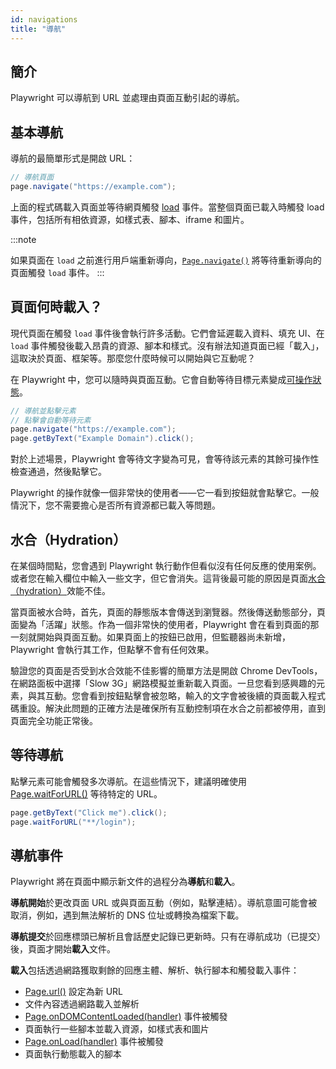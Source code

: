 ```yaml
---
id: navigations
title: "導航"
---
```


## 簡介

Playwright 可以導航到 URL 並處理由頁面互動引起的導航。

## 基本導航

導航的最簡單形式是開啟 URL：

```java
// 導航頁面
page.navigate("https://example.com");
```

上面的程式碼載入頁面並等待網頁觸發 [load](https://developer.mozilla.org/en-US/docs/Web/API/Window/load_event) 事件。當整個頁面已載入時觸發 load 事件，包括所有相依資源，如樣式表、腳本、iframe 和圖片。

:::note

如果頁面在 `load` 之前進行用戶端重新導向，[`Page.navigate()`](/api/class-page.mdx#page-goto) 將等待重新導向的頁面觸發 `load` 事件。
:::

## 頁面何時載入？

現代頁面在觸發 `load` 事件後會執行許多活動。它們會延遲載入資料、填充 UI、在 `load` 事件觸發後載入昂貴的資源、腳本和樣式。沒有辦法知道頁面已經「載入」，這取決於頁面、框架等。那麼您什麼時候可以開始與它互動呢？

在 Playwright 中，您可以隨時與頁面互動。它會自動等待目標元素變成[可操作狀態](./actionability.mdx)。

```java
// 導航並點擊元素
// 點擊會自動等待元素
page.navigate("https://example.com");
page.getByText("Example Domain").click();
```

對於上述場景，Playwright 會等待文字變為可見，會等待該元素的其餘可操作性檢查通過，然後點擊它。

Playwright 的操作就像一個非常快的使用者——它一看到按鈕就會點擊它。一般情況下，您不需要擔心是否所有資源都已載入等問題。

## 水合（Hydration）

在某個時間點，您會遇到 Playwright 執行動作但看似沒有任何反應的使用案例。或者您在輸入欄位中輸入一些文字，但它會消失。這背後最可能的原因是頁面[水合（hydration）](https://en.wikipedia.org/wiki/Hydration_(web_development))效能不佳。

當頁面被水合時，首先，頁面的靜態版本會傳送到瀏覽器。然後傳送動態部分，頁面變為「活躍」狀態。作為一個非常快的使用者，Playwright 會在看到頁面的那一刻就開始與頁面互動。如果頁面上的按鈕已啟用，但監聽器尚未新增，Playwright 會執行其工作，但點擊不會有任何效果。

驗證您的頁面是否受到水合效能不佳影響的簡單方法是開啟 Chrome DevTools，在網路面板中選擇「Slow 3G」網路模擬並重新載入頁面。一旦您看到感興趣的元素，與其互動。您會看到按鈕點擊會被忽略，輸入的文字會被後續的頁面載入程式碼重設。解決此問題的正確方法是確保所有互動控制項在水合之前都被停用，直到頁面完全功能正常後。

## 等待導航

點擊元素可能會觸發多次導航。在這些情況下，建議明確使用 [Page.waitForURL()](/api/class-page.mdx#page-wait-for-url) 等待特定的 URL。

```java
page.getByText("Click me").click();
page.waitForURL("**/login");
```

## 導航事件

Playwright 將在頁面中顯示新文件的過程分為**導航**和**載入**。

**導航開始**於更改頁面 URL 或與頁面互動（例如，點擊連結）。導航意圖可能會被取消，例如，遇到無法解析的 DNS 位址或轉換為檔案下載。

**導航提交**於回應標頭已解析且會話歷史記錄已更新時。只有在導航成功（已提交）後，頁面才開始**載入**文件。

**載入**包括透過網路獲取剩餘的回應主體、解析、執行腳本和觸發載入事件：
- [Page.url()](/api/class-page.mdx#page-url) 設定為新 URL
- 文件內容透過網路載入並解析
- [Page.onDOMContentLoaded(handler)](/api/class-page.mdx#page-event-dom-content-loaded) 事件被觸發
- 頁面執行一些腳本並載入資源，如樣式表和圖片
- [Page.onLoad(handler)](/api/class-page.mdx#page-event-load) 事件被觸發
- 頁面執行動態載入的腳本


[APIRequest]: /api/class-apirequest.mdx "APIRequest"
[APIRequestContext]: /api/class-apirequestcontext.mdx "APIRequestContext"
[APIResponse]: /api/class-apiresponse.mdx "APIResponse"
[APIResponseAssertions]: /api/class-apiresponseassertions.mdx "APIResponseAssertions"
[Browser]: /api/class-browser.mdx "Browser"
[BrowserContext]: /api/class-browsercontext.mdx "BrowserContext"
[BrowserType]: /api/class-browsertype.mdx "BrowserType"
[CDPSession]: /api/class-cdpsession.mdx "CDPSession"
[Clock]: /api/class-clock.mdx "Clock"
[ConsoleMessage]: /api/class-consolemessage.mdx "ConsoleMessage"
[Dialog]: /api/class-dialog.mdx "Dialog"
[Download]: /api/class-download.mdx "Download"
[ElementHandle]: /api/class-elementhandle.mdx "ElementHandle"
[FileChooser]: /api/class-filechooser.mdx "FileChooser"
[FormData]: /api/class-formdata.mdx "FormData"
[Frame]: /api/class-frame.mdx "Frame"
[FrameLocator]: /api/class-framelocator.mdx "FrameLocator"
[JSHandle]: /api/class-jshandle.mdx "JSHandle"
[Keyboard]: /api/class-keyboard.mdx "Keyboard"
[Locator]: /api/class-locator.mdx "Locator"
[LocatorAssertions]: /api/class-locatorassertions.mdx "LocatorAssertions"
[Mouse]: /api/class-mouse.mdx "Mouse"
[Page]: /api/class-page.mdx "Page"
[PageAssertions]: /api/class-pageassertions.mdx "PageAssertions"
[Playwright]: /api/class-playwright.mdx "Playwright"
[PlaywrightAssertions]: /api/class-playwrightassertions.mdx "PlaywrightAssertions"
[PlaywrightException]: /api/class-playwrightexception.mdx "PlaywrightException"
[Request]: /api/class-request.mdx "Request"
[RequestOptions]: /api/class-requestoptions.mdx "RequestOptions"
[Response]: /api/class-response.mdx "Response"
[Route]: /api/class-route.mdx "Route"
[Selectors]: /api/class-selectors.mdx "Selectors"
[TimeoutError]: /api/class-timeouterror.mdx "TimeoutError"
[Touchscreen]: /api/class-touchscreen.mdx "Touchscreen"
[Tracing]: /api/class-tracing.mdx "Tracing"
[Video]: /api/class-video.mdx "Video"
[WebError]: /api/class-weberror.mdx "WebError"
[WebSocket]: /api/class-websocket.mdx "WebSocket"
[WebSocketFrame]: /api/class-websocketframe.mdx "WebSocketFrame"
[WebSocketRoute]: /api/class-websocketroute.mdx "WebSocketRoute"
[Worker]: /api/class-worker.mdx "Worker"
[Element]: https://developer.mozilla.org/en-US/docs/Web/API/element "Element"
[EvaluationArgument]: /evaluating.mdx#evaluation-argument "EvaluationArgument"
[Promise]: https://developer.mozilla.org/en-US/docs/Web/JavaScript/Reference/Global_Objects/Promise "Promise"
[iterator]: https://developer.mozilla.org/en-US/docs/Web/JavaScript/Reference/Iteration_protocols "Iterator"
[origin]: https://developer.mozilla.org/en-US/docs/Glossary/Origin "Origin"
[selector]: https://developer.mozilla.org/en-US/docs/Web/CSS/CSS_Selectors "selector"
[Serializable]: https://developer.mozilla.org/en-US/docs/Web/JavaScript/Reference/Global_Objects/JSON/stringify#Description "Serializable"
[UIEvent.detail]: https://developer.mozilla.org/en-US/docs/Web/API/UIEvent/detail "UIEvent.detail"
[UnixTime]: https://en.wikipedia.org/wiki/Unix_time "Unix Time"
[xpath]: https://developer.mozilla.org/en-US/docs/Web/XPath "xpath"

[boolean]: https://docs.oracle.com/javase/tutorial/java/nutsandbolts/datatypes.html "boolean"
[byte&#91;&#93;]: https://docs.oracle.com/javase/tutorial/java/nutsandbolts/datatypes.html "byte[]"
[Consumer]: https://docs.oracle.com/javase/8/docs/api/java/util/function/Consumer.html "Consumer"
[Date]: https://docs.oracle.com/javase/8/docs/api/java/util/Date.html "Date"
[double]: https://docs.oracle.com/javase/tutorial/java/nutsandbolts/datatypes.html "double"
[InputStream]: https://docs.oracle.com/javase/8/docs/api/java/io/InputStream.html "InputStream"
[int]: https://docs.oracle.com/javase/tutorial/java/nutsandbolts/datatypes.html "int"
[long]: https://docs.oracle.com/javase/tutorial/java/nutsandbolts/datatypes.html "long"
[JsonObject]: https://www.javadoc.io/doc/com.google.code.gson/gson/latest/com.google.gson/com/google/gson/JsonObject.html "JsonObject"
[List]: https://docs.oracle.com/javase/8/docs/api/java/util/List.html "List"
[Map]: https://docs.oracle.com/javase/8/docs/api/java/util/Map.html "Map"
[null]: https://docs.oracle.com/javase/specs/jls/se8/html/jls-3.html#jls-3.10.7 "null"
[Object]: https://docs.oracle.com/javase/8/docs/api/java/lang/Object.html "Object"
[Path]: https://docs.oracle.com/javase/8/docs/api/java/nio/file/Path.html "Path"
[Pattern]: https://docs.oracle.com/javase/8/docs/api/java/util/regex/Pattern.html "Pattern"
[Predicate]: https://docs.oracle.com/javase/8/docs/api/java/util/function/Predicate.html "Predicate"
[void]: https://docs.oracle.com/javase/tutorial/java/javaOO/methods.html "void"
[Runnable]: https://docs.oracle.com/javase/8/docs/api/java/lang/Runnable.html "Runnable"
[RuntimeException]: https://docs.oracle.com/javase/8/docs/api/java/lang/RuntimeException.html "RuntimeException"
[String]: https://docs.oracle.com/javase/8/docs/api/java/lang/String.html "String"

[all available image tags]: https://mcr.microsoft.com/en-us/product/playwright/java/about "all available image tags"
[Microsoft Artifact Registry]: https://mcr.microsoft.com/en-us/product/playwright/java/about "Microsoft Artifact Registry"
[Dockerfile.noble]: https://github.com/microsoft/playwright-java/blob/main/utils/docker/Dockerfile.noble "Dockerfile.noble"
